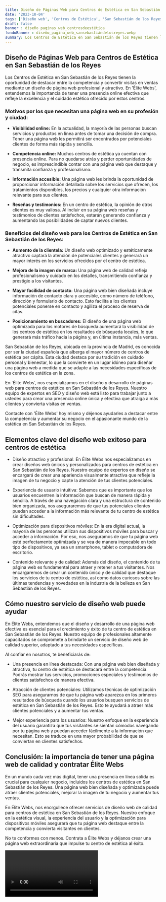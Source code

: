 ```yaml
---
title: Diseño de Páginas Web para Centros de Estética en San Sebastián de los Reyes
date: '2023-10-04'
tags: ['Diseño web', 'Centros de Estética', 'San Sebastián de los Reyes']
draft: false
banner : diseño_paginas_web_centrosdeestética
fondoBanner : diseño_pagina_web_sansebastiándelosreyes.webp
summary: Los Centros de Estética en San Sebastián de los Reyes tienen la oportunidad de destacar entre la competencia y convertir visitas en ventas mediante un diseño de página web profesional y atractivo. En 'Élite Webs', entendemos la importancia de tener una presencia online efectiva que refleje la excelencia y el cuidado estético ofrecido por estos centros.
---
```


## Diseño de Páginas Web para Centros de Estética en San Sebastián de los Reyes

Los Centros de Estética en San Sebastián de los Reyes tienen la oportunidad de destacar entre la competencia y convertir visitas en ventas mediante un diseño de página web profesional y atractivo. En 'Élite Webs', entendemos la importancia de tener una presencia online efectiva que refleje la excelencia y el cuidado estético ofrecido por estos centros.

### Motivos por los que necesitan una página web en su profesión y ciudad:

- **Visibilidad online:** En la actualidad, la mayoría de las personas buscan servicios y productos en línea antes de tomar una decisión de compra. Tener una página web les permitirá ser encontrados por potenciales clientes de forma más rápida y sencilla.

- **Competencia online:** Muchos centros de estética ya cuentan con presencia online. Para no quedarse atrás y perder oportunidades de negocio, es imprescindible contar con una página web que destaque y transmita confianza y profesionalismo.

- **Información accesible:** Una página web les brinda la oportunidad de proporcionar información detallada sobre los servicios que ofrecen, los tratamientos disponibles, los precios y cualquier otra información relevante para sus clientes.

- **Reseñas y testimonios:** En un centro de estética, la opinión de otros clientes es muy valiosa. Al incluir en su página web reseñas y testimonios de clientes satisfechos, estarán generando confianza y aumentando las posibilidades de captar nuevos clientes.

### Beneficios del diseño web para los Centros de Estética en San Sebastián de los Reyes:

- **Aumento de la clientela:** Un diseño web optimizado y estéticamente atractivo captará la atención de potenciales clientes y generará un mayor interés en los servicios ofrecidos por el centro de estética.

- **Mejora de la imagen de marca:** Una página web de calidad refleja profesionalismo y cuidado en los detalles, transmitiendo confianza y prestigio a los visitantes.

- **Mayor facilidad de contacto:** Una página web bien diseñada incluye información de contacto clara y accesible, como número de teléfono, dirección y formulario de contacto. Esto facilita a los clientes potenciales ponerse en contacto y agiliza el proceso de reserva de citas.

- **Posicionamiento en buscadores:** El diseño de una página web optimizada para los motores de búsqueda aumentará la visibilidad de los centros de estética en los resultados de búsqueda locales, lo que generará más tráfico hacia la página y, en última instancia, más ventas.

San Sebastián de los Reyes, ubicada en la provincia de Madrid, es conocida por ser la ciudad española que alberga el mayor número de centros de estética per cápita. Esta ciudad destaca por su tradición en cuidado personal y bienestar, lo que la convierte en un lugar idóneo para diseñar una página web a medida que se adapte a las necesidades específicas de los centros de estética en la zona.

En 'Élite Webs', nos especializamos en el diseño y desarrollo de páginas web para centros de estética en San Sebastián de los Reyes. Nuestro equipo de expertos en SEO y diseño web está listo para trabajar junto a ustedes para crear una presencia online única y efectiva que atraiga a más clientes y convierta visitas en ventas.

Contacte con 'Élite Webs' hoy mismo y déjenos ayudarles a destacar entre la competencia y aumentar su negocio en el apasionante mundo de la estética en San Sebastián de los Reyes.

<GifSeo />

<Cta />

## Elementos clave del diseño web exitoso para centros de estética

- Diseño atractivo y profesional: En Élite Webs nos especializamos en crear diseños web únicos y personalizados para centros de estética en San Sebastián de los Reyes. Nuestro equipo de expertos en diseño se encargará de crear una apariencia visualmente atractiva que refleje la imagen de tu negocio y capte la atención de tus clientes potenciales.

- Experiencia de usuario intuitiva: Sabemos que es importante que los usuarios encuentren la información que buscan de manera rápida y sencilla. A través de una navegación clara y una estructura de contenido bien organizada, nos aseguraremos de que tus potenciales clientes puedan acceder a la información más relevante de tu centro de estética sin dificultades.

- Optimización para dispositivos móviles: En la era digital actual, la mayoría de las personas utilizan sus dispositivos móviles para buscar y acceder a información. Por eso, nos aseguramos de que tu página web esté perfectamente optimizada y se vea de manera impecable en todo tipo de dispositivos, ya sea un smartphone, tablet o computadora de escritorio.

- Contenido relevante y de calidad: Además del diseño, el contenido de tu página web es fundamental para atraer y retener a tus visitantes. Nos encargaremos de crear un contenido único y de calidad que destaque los servicios de tu centro de estética, así como datos curiosos sobre las últimas tendencias y novedades en la industria de la belleza en San Sebastián de los Reyes.

## Cómo nuestro servicio de diseño web puede ayudar

En Élite Webs, entendemos que el diseño y desarrollo de una página web efectiva es esencial para el crecimiento y éxito de tu centro de estética en San Sebastián de los Reyes. Nuestro equipo de profesionales altamente capacitados se compromete a brindarte un servicio de diseño web de calidad superior, adaptado a tus necesidades específicas.

Al confiar en nosotros, te beneficiarás de:

- Una presencia en línea destacada: Con una página web bien diseñada y atractiva, tu centro de estética se destacará entre la competencia. Podrás mostrar tus servicios, promociones especiales y testimonios de clientes satisfechos de manera efectiva.

- Atracción de clientes potenciales: Utilizamos técnicas de optimización SEO para asegurarnos de que tu página web aparezca en los primeros resultados de búsqueda cuando los usuarios busquen servicios de estética en San Sebastián de los Reyes. Esto te ayudará a atraer más clientes potenciales y a aumentar tus ventas.

- Mejor experiencia para los usuarios: Nuestro enfoque en la experiencia del usuario garantiza que tus visitantes se sientan cómodos navegando por tu página web y puedan acceder fácilmente a la información que necesitan. Esto se traduce en una mayor probabilidad de que se conviertan en clientes satisfechos.

## Conclusión: la importancia de tener una página web de calidad y contratar Élite Webs

En un mundo cada vez más digital, tener una presencia en línea sólida es crucial para cualquier negocio, incluidos los centros de estética en San Sebastián de los Reyes. Una página web bien diseñada y optimizada puede atraer clientes potenciales, mejorar la imagen de tu negocio y aumentar tus ventas.

En Élite Webs, nos enorgullece ofrecer servicios de diseño web de calidad para centros de estética en San Sebastián de los Reyes. Nuestro enfoque en la estética visual, la experiencia del usuario y la optimización para dispositivos móviles asegurará que tu página web destaque entre la competencia y convierta visitantes en clientes.

No te conformes con menos. Contrata a Élite Webs y déjanos crear una página web extraordinaria que impulse tu centro de estética al éxito.

<Video />

<CtaBot job='Centros de Estética' city='San Sebastián de los Reyes'/>

<Gmaps query='San Sebastián de los Reyes+españa+maps' />